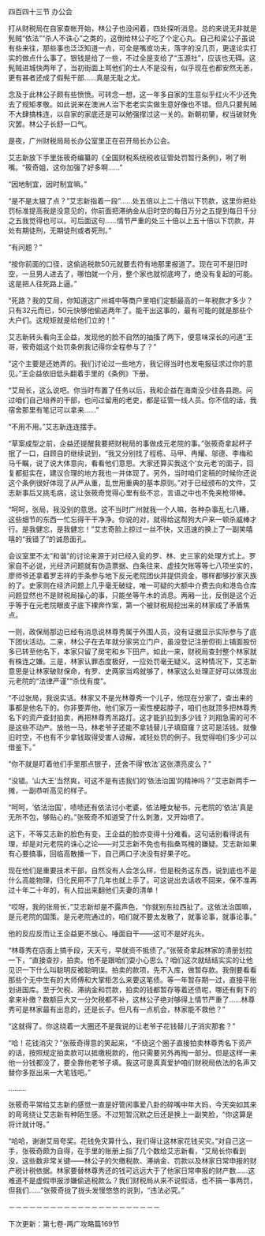 

四百四十三节 办公会

打从财税局在自家查帐开始，林公子也没闲着，四处探听消息。总的来说无非就是髡贼“依法”“杀人不诛心”之类的，这倒给林公子吃了个定心丸。自己和梁公子虽说有些来往，那些事也泛泛知道一点，可全是嘴皮功夫，落字的没几页，更遑论实打实的做点什么事了。银钱是给了一些，不过全是支给了“玉源社”，应该也无碍。这髡贼进城快两年了，当初街面上骂他们的士人不是没有，似乎现在也都安然无恙，更有甚者还成了假髡干部……真是无耻之尤。

念及于此林公子颇有些愤愤。可转念一想，这一年多自家的生意似乎红火不少还免去了规矩孝敬。如此说来在澳洲人治下老老实实做生意好像也不错。但凡只要髡贼不大肆搞株连，以自家的家底还是可以勉强撑过这一关的。新朝初肇，权当破财免灾罢。林公子长舒一口气。

是夜，广州财税局局长办公室里正在召开局长办公会。

艾志新放下手里张筱奇编纂的《全国财税系统税收征管处罚暂行条例》，咧了咧嘴。“筱奇姐，这你加强了好多啊……”

“因地制宜，因时制宜嘛。”

“是不是太狠了点？”艾志新指着一段“……处五倍以上二十倍以下罚款，这里你把处罚标准提高我是没意见的，你前面把滞纳金从旧时空的每日万分之五提到每日千分之五我觉得也可以。可后面这句……情节严重的处三十倍以上五十倍以下罚款，并处有期徒刑，无期徒刑或者死刑。”

“有问题？”

“按你前面的口径，这偷逃税款50元就要去符有地那里报道了。现在可不是旧时空，一旦男人进去了，哪怕就一个月，整个家也就彻底垮了，绝没有复起的可能。这是把人往死路上逼。”

“死路？我的艾局，你知道这广州城中等商户里咱们定额最高的一年税款才多少？只有32元而已，50元快够他偷逃两年了。能干出这事的，最有可能的就是那些个大户们。这规矩就是给他们立的！”

艾志新转头看向王企益，发现他的脸不自然的抽搐了两下，便意味深长的问道“王哥，筱奇姐这个处罚条例我记得你全程参与了？”

“这个主要是还她弄的。我们讨论过一些地方，我记得当时也发电报征求过你的意见。”王企益依旧低头翻着手里的《条例》下册。

“艾局长，这么说吧。你当时布置了任务以后，我和企益在海南没少往各县跑。问过咱们自己培养的干部，也问过留用的老吏，都是征管一线人员。你不信的话，我宿舍那里有笔记可以拿来……”

“不用不用。”艾志新连连摆手。

“草案成型之前，企益还提醒我要把财税局的事做成元老院的事。”张筱奇拿起杯子抿了一口，自顾自的继续说到，“我又分别找了程栋、马甲、冉耀、邬德、李梅和马千瞩，说了说大体意向，看看他们意思。大家还算买我这个‘女元老’的面子，回复都挺实在，建议合理的地方我也一并体现了。另外，当时咱们定稿的时候你还说这个条例很好体现了从严从重，乱世用重典的基本原则。”对于已经颁布的文件，艾志新事后又挑毛病，这让张筱奇觉得心里有些不忿，言语之中也不免夹枪带棒。

“呵呵，张局，我没别的意思。这不当时广州就我一个人嘛，各种杂事乱七八糟，这些细节的东西一忙忘得干干净净。你说的对，就得给这帮狗大户来一顿杀威棒才行。是我健忘，是我健忘！”艾志奇脸上掠过一丝不快，又迅速的换上了一副笑嘻嘻的“我错了”的诚恳面孔。

会议室里不太“和谐”的讨论来源于对已经入瓮的罗、林、史三家的处理方式上。罗家自不必说，光经济问题就有伪造票据、白条往来、虚挂欠账等等七八项坐实的，廖师爷还拿着罗志祥的手条参与地下反元老院团伙并提供资金，哪样都够抄家灭族的了。史家则在经济问题上几乎毫无破绽，唯一可疑的大额中介费去向和港岛仓库问题显然也不是财税局操心的事，只能坐等午木的消息。两厢一比，反倒是这个近乎等于在元老院眼皮子底下裸奔作案，第一个被财税局挖出来的林家成了矛盾焦点。

一则，政保局那边已经有消息说林尊秀属于外围人员，没有证据显示实际参与了底下团伙活动。二来，林公子在去年就分家另立门户，虽没登记注册但街上铺面股份多已转至他名下，本家只留了房宅和乡下田产。如此一来，财税局查封整个林家就有株连之嫌。三是，林家认罪态度极好，一应处罚毫无疑义。这种情况下，艾志新意思是让林家破财保命，有罗、史两家当鸡就够了，林家这么处理正好可以体现出元老院的“法律严谨”“杀伐有度”。

“不过张局，我说实话。林家又不是光林尊秀一个儿子，他现在分家了，查出来的事都是他名下的。你非要弄他，他们家万一索性梗起脖子，咱们也就顶多把林尊秀名下的资产查封拍卖，再把林尊秀吊路灯。这才能扒拉到多少钱？刘翔急需的可不是这些不动产。放他一马，林老爷子还能不拿钱替儿子填窟窿？这可是活钱。就像旧时空，不也有不少拿钱取得受害人谅解，减轻处罚的例子。我觉得咱们多少可以借鉴下。”

“你不就是盯着他们手里那点银子，还舍不得‘依法’这张漂亮皮么？”

“没错。‘山大王’当然爽，可这不是有违我们的‘依法治国’的精神吗？”艾志新两手一摊，一副恭听高见的样子。

“呵呵，‘依法治国’，啧啧还有依法讨小老婆，依法睡女秘书，元老院的‘依法’真是无所不包，够贴心的。”张筱奇不知道受了什么刺激，又开始喷了。

这下，不等艾志新的脸色有变，王企益的脸亦变得十分难看。这句话别看得说有理，却是对元老院的诛心之论――对艾志新不免也有指桑骂槐的嫌疑。艾志新如果有心要搞事，回临高散播一下，自己两口子决没有好果子吃。

现在他们是重要技术干部，自然没有人会怎么样，但是税务这东西，说到底也不是什么高能物理，归化民用不了几年也就上手了。可这说出去话收不回来，保不准再过十年二十年的，有人拉出来翻他们夫妻的清单！

“哎呀，我的张局长，”艾志新却是不露声色，“你就别东拉西扯了。这依法治国嘛，是元老院的国策。是元老院通过的，咱们就不要太发散了，就事论事，就事论事。”

他的反应反而让王企益更不放心。唾面自干――这可不是好兆头。

“林尊秀在店面上搞手段，天天亏，早就资不抵债了。”张筱奇拿起林家的清册划拉一下，“直接查抄，拍卖。他不是跟咱们耍小心思么？咱们这次就结结实实的让他见识一下什么叫聪明反被聪明误。拍卖的款项，先不入库，做暂存款。我倒要看看那些个无中生有的大师傅和大掌柜怎么来要这笔债。等一年暂存期一过，直接平账划进国库。至于欠税、滞纳金和罚款，拍卖的钱都暂存等着还债呢，哪还有剩下的拿来补缴？数额巨大又一分欠税都不补，这林公子绝对够得上情节严重了……林尊秀可是林家最有出息的，还是长子。但凡有一点机会，林家能不救他？”

“这就得了。你这绕着一大圈还不是我说的让老爷子花钱替儿子消灾那套？”

“哈！花钱消灾？”张筱奇得意的笑起来，“不绕这个圈子直接拍卖林尊秀名下资产的话，按照规定拍卖款可以抵缴税款的，他只需要另外再掏一部分。但是这样一来他一分钱都没了，要全靠他老爷子填。我这可是真真爱护咱们财税局依法的名声又替你多抠出来一大笔钱吧。”

………

张筱奇平常给艾志新的感觉一直是好管闲事爱八卦的碎嘴中年大妈，今天突如其来的弯弯绕让艾志新有种陌生感。不过短暂沉默之后还是换上一副笑脸，“你这算是将计就计呀。”

“哈哈，谢谢艾局夸奖。花钱免灾算什么，我们得让这林家花钱买灾。”对自己这一手，张筱奇颇为自得，在手里的账册上指了几个数给艾志新看，“艾局长你看到没，这些数非常关键――林公子的欠缴税款、滞纳金、罚款以及林家日常申报的财产税计税依据。林家要替林尊秀还的钱可远远大于了他家日常申报的财产数……这难道不是虚假申报涉嫌偷逃税款么？我们财税局从来不说假话，也不搞一事两罚，但我们……”张筱奇拢了拢头发慢悠悠的说到，“违法必究。”

－－－－－－－－－－－－－－－－－－－－－－

下次更新：第七卷-两广攻略篇169节

